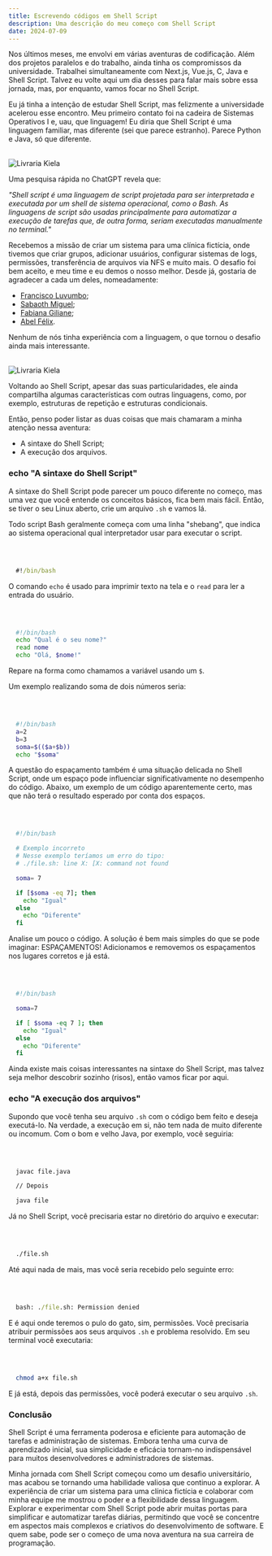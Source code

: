 ```yaml
---
title: Escrevendo códigos em Shell Script
description: Uma descrição do meu começo com Shell Script
date: 2024-07-09
---
```



Nos últimos meses, me envolvi em várias aventuras de codificação. Além dos projetos paralelos e do trabalho, ainda tinha os compromissos da universidade. Trabalhei simultaneamente com Next.js, Vue.js, C, Java e Shell Script. Talvez eu volte aqui um dia desses para falar mais sobre essa jornada, mas, por enquanto, vamos focar no Shell Script.

Eu já tinha a intenção de estudar Shell Script, mas felizmente a universidade acelerou esse encontro. Meu primeiro contato foi na cadeira de Sistemas Operativos I e, uau, que linguagem! Eu diria que Shell Script é uma linguagem familiar, mas diferente (sei que parece estranho). Parece Python e Java, só que diferente.

<br />

<div className="flex flex-col items-center justify-center">
<Image
  src="/images/blog/pc-shell.jpg"
  alt="Livraria Kiela"
  width={11400}
  height={960}
/>
</div>

Uma pesquisa rápida no ChatGPT revela que:

_"Shell script é uma linguagem de script projetada para ser interpretada e executada por um shell de sistema operacional, como o Bash. As linguagens de script são usadas principalmente para automatizar a execução de tarefas que, de outra forma, seriam executadas manualmente no terminal."_

Recebemos a missão de criar um sistema para uma clínica fictícia, onde tivemos que criar grupos, adicionar usuários, configurar sistemas de logs, permissões, transferência de arquivos via NFS e muito mais. O desafio foi bem aceito, e meu time e eu demos o nosso melhor. Desde já, gostaria de agradecer a cada um deles, nomeadamente:

<ul className="flex flex-col gap-3 mt-5" style={{ listStyle: 'disc', marginLeft: '20px'}}>
    <li><a href="https://www.instagram.com/luvumbo.f/" className="border-b transition-all text-gray-500 duration-500 hover:border-gray-500" target="_blank">Francisco Luvumbo</a>;</li>
    <li><a href="https://www.facebook.com/sabaoth.dicussenga" className="border-b transition-all text-gray-500 duration-500 hover:border-gray-500" target="_blank">Sabaoth Miguel</a>;</li>
    <li><a href="https://www.instagram.com/fabianagiliane" className="border-b transition-all text-gray-500 duration-500 hover:border-gray-500" target="_blank">Fabiana Giliane</a>;</li>
    <li><a href="https://www.linkedin.com/in/abelf%C3%A9lix/" className="border-b transition-all text-gray-500 duration-500 hover:border-gray-500" target="_blank">Abel Félix</a>.</li>
</ul>

Nenhum de nós tinha experiência com a linguagem, o que tornou o desafio ainda mais interessante.

<br />

<div className="flex flex-col items-center justify-center">
<Image
  src="/images/blog/group-code.jpg"
  alt="Livraria Kiela"
  width={400}
  height={960}
/>
</div>

Voltando ao Shell Script, apesar das suas particularidades, ele ainda compartilha algumas características com outras linguagens, como, por exemplo, estruturas de repetição e estruturas condicionais.

Então, penso poder listar as duas coisas que mais chamaram a minha atenção nessa aventura:

<ul className="flex flex-col gap-3 mt-5" style={{ listStyle: 'disc', marginLeft: '20px'}}>
    <li>A sintaxe do Shell Script;</li>
    <li>A execução dos arquivos.</li>
</ul>

### echo "A sintaxe do Shell Script"

A sintaxe do Shell Script pode parecer um pouco diferente no começo, mas uma vez que você entende os conceitos básicos, fica bem mais fácil. Então, se tiver o seu Linux aberto, crie um arquivo ```.sh``` e vamos lá.

Todo script Bash geralmente começa com uma linha "shebang", que indica ao sistema operacional qual interpretador usar para executar o script.

<br />

```cmd

  #!/bin/bash

```

O comando `echo` é usado para imprimir texto na tela e o ```read``` para ler a entrada do usuário.

<br />

```bash

  #!/bin/bash
  echo "Qual é o seu nome?"
  read nome
  echo "Olá, $nome!"

```

Repare na forma como chamamos a variável usando um ```$```.

Um exemplo realizando soma de dois números seria:

<br />

```bash

  #!/bin/bash
  a=2
  b=3
  soma=$(($a+$b))
  echo "$soma"

```

A questão do espaçamento também é uma situação delicada no Shell Script, onde um espaço pode influenciar significativamente no desempenho do código. Abaixo, um exemplo de um código aparentemente certo, mas que não terá o resultado esperado por conta dos espaços.

<br />

```bash

  #!/bin/bash

  # Exemplo incorreto
  # Nesse exemplo teríamos um erro do tipo: 
  # ./file.sh: line X: [X: command not found

  soma= 7

  if [$soma -eq 7]; then
	echo "Igual"
  else
	echo "Diferente"
  fi

```

Analise um pouco o código. A solução é bem mais simples do que se pode imaginar: ESPAÇAMENTOS! Adicionamos e removemos os espaçamentos nos lugares corretos e já está.

<br />

```bash

  #!/bin/bash

  soma=7

  if [ $soma -eq 7 ]; then
	echo "Igual"
  else
	echo "Diferente"
  fi

```

Ainda existe mais coisas interessantes na sintaxe do Shell Script, mas talvez seja melhor descobrir sozinho (risos), então vamos ficar por aqui.

### echo "A execução dos arquivos"

Supondo que você tenha seu arquivo `.sh` com o código bem feito e deseja executá-lo. Na verdade, a execução em si, não tem nada de muito diferente ou incomum. Com o bom e velho Java, por exemplo, você seguiria:

<br />

```cmd

  javac file.java

  // Depois

  java file

```

Já no Shell Script, você precisaria estar no diretório do arquivo e executar:

<br />

```cmd

  ./file.sh

```

Até aqui nada de mais, mas você seria recebido pelo seguinte erro:

<br />

```cmd

  bash: ./file.sh: Permission denied

```

E é aqui onde teremos o pulo do gato, sim, permissões. Você precisaria atribuir permissões aos seus arquivos `.sh` e problema resolvido. Em seu terminal você executaria:

<br />

```bash

  chmod a+x file.sh

```

E já está, depois das permissões, você poderá executar o seu arquivo ```.sh```.

### Conclusão

Shell Script é uma ferramenta poderosa e eficiente para automação de tarefas e administração de sistemas. Embora tenha uma curva de aprendizado inicial, sua simplicidade e eficácia tornam-no indispensável para muitos desenvolvedores e administradores de sistemas.

Minha jornada com Shell Script começou como um desafio universitário, mas acabou se tornando uma habilidade valiosa que continuo a explorar. A experiência de criar um sistema para uma clínica fictícia e colaborar com minha equipe me mostrou o poder e a flexibilidade dessa linguagem. Explorar e experimentar com Shell Script pode abrir muitas portas para simplificar e automatizar tarefas diárias, permitindo que você se concentre em aspectos mais complexos e criativos do desenvolvimento de software. E quem sabe, pode ser o começo de uma nova aventura na sua carreira de programação.


